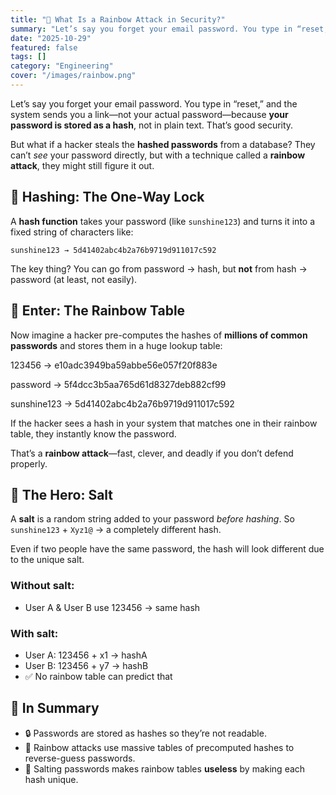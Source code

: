 ```yaml
---
title: "🌈 What Is a Rainbow Attack in Security?"
summary: "Let’s say you forget your email password. You type in “reset,” and the system sends you a link—not your actual password—because your password is stored as a hash , not in plain text. That’s good security."
date: "2025-10-29"
featured: false
tags: []
category: "Engineering"
cover: "/images/rainbow.png"
---
```

Let’s say you forget your email password. You type in “reset,” and the system sends you a link—not your actual password—because **your password is stored as a hash**, not in plain text. That’s good security.

But what if a hacker steals the **hashed passwords** from a database?
They can’t *see* your password directly, but with a technique called a **rainbow attack**, they might still figure it out.

## 🔐 Hashing: The One-Way Lock

A **hash function** takes your password (like `sunshine123`) and turns it into a fixed string of characters like:

```
sunshine123 → 5d41402abc4b2a76b9719d911017c592
```

The key thing?
You can go from password → hash,
but **not** from hash → password (at least, not easily).

## 🌈 Enter: The Rainbow Table

Now imagine a hacker pre-computes the hashes of **millions of common passwords** and stores them in a huge lookup table:

123456 →  e10adc3949ba59abbe56e057f20f883e

password  →  5f4dcc3b5aa765d61d8327deb882cf99

sunshine123 →  5d41402abc4b2a76b9719d911017c592

If the hacker sees a hash in your system that matches one in their rainbow table, they instantly know the password.

That’s a **rainbow attack**—fast, clever, and deadly if you don’t defend properly.

## 🧂 The Hero: Salt

A **salt** is a random string added to your password *before hashing*.
So `sunshine123` + `Xyz1@` → a completely different hash.

Even if two people have the same password, the hash will look different due to the unique salt.

### Without salt:

- User A & User B use 123456 → same hash

### With salt:

- User A: 123456 + x1 → hashA
- User B: 123456 + y7 → hashB
- ✅ No rainbow table can predict that

## 🧠 In Summary

- 🔒 Passwords are stored as hashes so they’re not readable.
- 🌈 Rainbow attacks use massive tables of precomputed hashes to reverse-guess passwords.
- 🧂 Salting passwords makes rainbow tables **useless** by making each hash unique.
